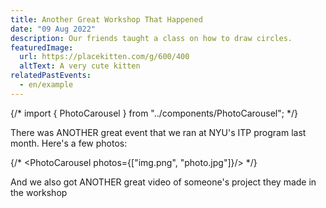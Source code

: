 ```yaml
---
title: Another Great Workshop That Happened
date: "09 Aug 2022"
description: Our friends taught a class on how to draw circles.
featuredImage:
  url: https://placekitten.com/g/600/400
  altText: A very cute kitten
relatedPastEvents:
  - en/example
---
```


{/* import { PhotoCarousel } from "../components/PhotoCarousel"; */}

There was ANOTHER great event that we ran at NYU's ITP program last month. Here's a few photos:

{/* <PhotoCarousel photos={["img.png", "photo.jpg"]}/> */}

And we also got ANOTHER great video of someone's project they made in the workshop
